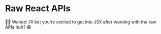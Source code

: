 # Raw React APIs

👨‍💼 Wahoo! I'll bet you're excited to get into JSX after working with the raw
APIs huh? 😅
